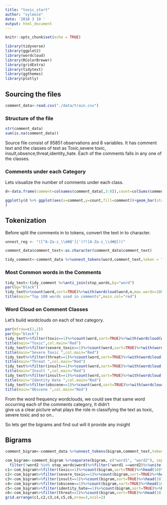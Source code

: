 ```yaml
---
title: "toxic_start"
author: "syleeie"
date: '2018 3 10 '
output: html_document
---
```


```r
knitr::opts_chunk$set(echo = TRUE)
```


```r
library(tidyverse)
library(ggplot2)
library(wordcloud)
library(RColorBrewer)
library(gridExtra)
library(tidytext)
library(ggthemes)
library(plotly)
```

## Sourcing the files  
```r
comment_data<-read.csv("./data/train.csv")
```

### Structure of the file  
```r
str(comment_data)
sum(is.na(comment_data))
```

Source file  consist of 95851 observations and  8 variables.  It has comment text and the classes of text as Toxic,severe toxic,  
insult,obsence,threat,identity_hate. Each of the comments falls in any one  of the classes.


### Comments under each Category
Lets visualize the number of comments under each class.
```r
d<-data.frame(comment=colnames(comment_data[,3:8]),count=colSums(comment_data[,3:8]))

ggplotly(d %>% ggplot(aes(x=comment,y=count,fill=comment))+geom_bar(stat="identity")+theme(legend.position = "none")+labs(title="Comments in each category")
)
```

## Tokenization
Before split the comments in to tokens, convert the text in to character.
```r
unnest_reg <- "([^A-Za-z_\\d#@']|'(?![A-Za-z_\\d#@]))"

comment_data$comment_text<-as.character(comment_data$comment_text)

tidy_comment<-comment_data %>%unnest_tokens(word,comment_text,token = "regex", pattern = unnest_reg)
```

### Most Common words in the Comments
```r

tidy_text<-tidy_comment %>%anti_join(stop_words,by="word")
par(bg="black")
tidy_text%>%count(word,sort=TRUE)%>%with(wordcloud(word,n,max.words=100,col=terrain.colors(length(word),alpha=0.9),rot.per=0.3),main="Most Used words in Comments")
title(main="Top 100 words used in comments",main.col="red")
```


### Word Cloud on Comment Classes
Let's build  wordclouds on each of text category.
```r
par(mfrow=c(1,2))
par(bg="black")
tidy_text%>%filter(toxic==1)%>%count(word,sort=TRUE)%>%with(wordcloud(word,n,max.words=150,col=terrain.colors(length(word),alpha=0.9),rot.per=0.3))
title(main="Toxic",col.main="Red")
tidy_text%>%filter(severe_toxic==1)%>%count(word,sort=TRUE)%>%with(wordcloud(word,n,max.words=150,col=terrain.colors(length(word),alpha=0.9),rot.per=0.3))
title(main="Severe Toxic ",col.main="Red")
tidy_text%>%filter(threat==1)%>%count(word,sort=TRUE)%>%with(wordcloud(word,n,max.words=150,col=terrain.colors(length(word),alpha=0.9),rot.per=0.3))
title(main="Threat ",col.main="Red")
tidy_text%>%filter(insult==1)%>%count(word,sort=TRUE)%>%with(wordcloud(word,n,max.words=150,col=terrain.colors(length(word),alpha=0.9)))
title(main="Insult ",col.main="Red")
tidy_text%>%filter(insult==1)%>%count(word,sort=TRUE)%>%with(wordcloud(word,n,max.words=150,col=terrain.colors(length(word),alpha=0.9)))
title(main="Identity Hate ",col.main="Red")
tidy_text%>%filter(obscene==1)%>%count(word,sort=TRUE)%>%with(wordcloud(word,n,max.words=150,col=terrain.colors(length(word),alpha=0.9)))
title(main="Obscene ",col.main="Red")
```

From the word frequency wordclouds, we could see that same word occurring each of the comments category, It didn't  
give us a clear picture what plays the role in classifying the text as toxic, severe toxic and so on..

So lets get the bigrams and find  out will it provide any insight

## Bigrams
```r
comment_bigram<-comment_data %>%unnest_tokens(bigram,comment_text,token = "ngrams", n = 2)
```

```r
com_bigram<-comment_bigram %>%separate(bigram, c("word1", "word2"), sep = " ")%>%filter(!word1 %in% stop_words$word) %>%
  filter(!word2 %in% stop_words$word)%>%filter(!word1 ==word2)%>%unite(bigram,word1,word2,sep=" ")
c1<-com_bigram%>%filter(toxic==1)%>%count(bigram,sort=TRUE)%>%head(10)%>%ggplot(aes(x=reorder(bigram,n),y=n))+geom_bar(stat="identity",fill="#ee3412")+coord_flip()+labs(title="Toxic ")+theme_fivethirtyeight()
c2<-com_bigram%>%filter(severe_toxic==1)%>%count(bigram,sort=TRUE)%>%head(10)%>%ggplot(aes(x=reorder(bigram,n),y=n))+geom_bar(stat="identity",fill="#357051")+coord_flip()+labs(title="Severe Toxic ")+theme_fivethirtyeight()
c3<-com_bigram%>%filter(insult==1)%>%count(bigram,sort=TRUE)%>%head(10)%>%ggplot(aes(x=reorder(bigram,n),y=n))+geom_bar(stat="identity",fill="#5f7036")+coord_flip()+labs(title="Insult ")+theme_fivethirtyeight()
c4<-com_bigram%>%filter(obscene==1)%>%count(bigram,sort=TRUE)%>%head(10)%>%ggplot(aes(x=reorder(bigram,n),y=n))+geom_bar(stat="identity",fill="#4e4456")+coord_flip()+labs(title="Obscene ")+theme_fivethirtyeight()
c5<-com_bigram%>%filter(identity_hate==1)%>%count(bigram,sort=TRUE)%>%head(10)%>%ggplot(aes(x=reorder(bigram,n),y=n))+geom_bar(stat="identity",fill="#60564f")+coord_flip()+labs(title="Identity Hate ")+theme_fivethirtyeight()
c6<-com_bigram%>%filter(threat==1)%>%count(bigram,sort=TRUE)%>%head(10)%>%ggplot(aes(x=reorder(bigram,n),y=n))+geom_bar(stat="identity",fill="#472f2f")+coord_flip()+labs(title="Threat ")+theme_fivethirtyeight()
grid.arrange(c1,c2,c3,c4,c5,c6,nrow=3,ncol=2)
```
